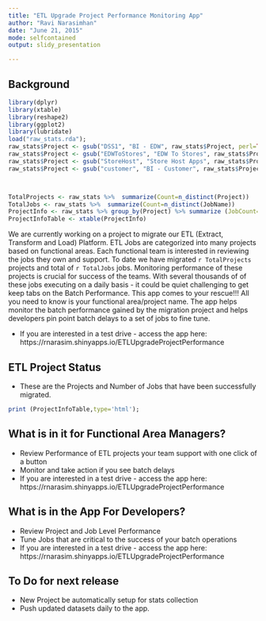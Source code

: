 ```yaml
---
title: "ETL Upgrade Project Performance Monitoring App"
author: "Ravi Narasimhan"
date: "June 21, 2015"
mode: selfcontained
output: slidy_presentation

---
```


## Background

```r
library(dplyr)
library(xtable)
library(reshape2)
library(ggplot2)
library(lubridate)
load("raw_stats.rda");
raw_stats$Project <- gsub("DSS1", "BI - EDW", raw_stats$Project, perl=TRUE);
raw_stats$Project <- gsub("EDWToStores", "EDW To Stores", raw_stats$Project, perl=TRUE);
raw_stats$Project <- gsub("StoreHost", "Store Host Apps", raw_stats$Project, perl=TRUE);
raw_stats$Project <- gsub("customer", "BI - Customer", raw_stats$Project, perl=TRUE);



TotalProjects <- raw_stats %>%  summarize(Count=n_distinct(Project))
TotalJobs <- raw_stats %>%  summarize(Count=n_distinct(JobName))
ProjectInfo <- raw_stats %>% group_by(Project) %>% summarize (JobCount=n_distinct(JobName))
ProjectInfoTable <- xtable(ProjectInfo)

```
We are currently working on a project to migrate our ETL (Extract, Transform and Load) Platform.  ETL Jobs are categorized into many projects based on functional areas. Each functional team is interested in reviewing the jobs they own and support. To date we have migrated `r TotalProjects` projects and total of `r TotalJobs` jobs. Monitoring performance of these projects is crucial for success of the teams. With several thousands of of these jobs executing on a daily basis - it could be quiet challenging to get keep tabs on the Batch Performance. This app comes to your rescue!!! All you need to know is your functional area/project name. The app helps monitor the batch performance gained by the migration project and helps developers pin point batch delays to a set of jobs to fine tune.

* If you are interested in a test drive - access the app here: https://rnarasim.shinyapps.io/ETLUpgradeProjectPerformance




## ETL Project Status

 * These are the Projects and Number of Jobs that have been successfully migrated.
```r

print (ProjectInfoTable,type='html');
```


## What is in it for Functional Area Managers?


- Review Performance of ETL  projects your team support with one click of a button
- Monitor and take action if you see batch delays
- If you are interested in a test drive - access the app here: https://rnarasim.shinyapps.io/ETLUpgradeProjectPerformance


## What is in the App For Developers?

- Review Project and Job Level Performance 
- Tune Jobs that are critical to the success of your batch operations
- If you are interested in a test drive - access the app here: https://rnarasim.shinyapps.io/ETLUpgradeProjectPerformance


## To Do for next release
  * New Project be automatically setup for stats collection
  * Push updated datasets daily to the app.


